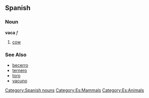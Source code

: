 == Spanish ==
=== Noun ===
'''vaca''' ''f''
# [[cow]]

=== See Also ===
*[[becerro]]
*[[ternero]]
*[[toro]]
*[[vacuno]]

[[Category:Spanish nouns]]
[[Category:Es:Mammals]]
[[Category:Es:Animals]]